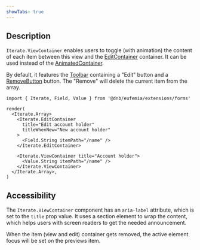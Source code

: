 ```yaml
---
showTabs: true
---
```


## Description

`Iterate.ViewContainer` enables users to toggle (with animation) the content of each item between this view and the [EditContainer](/uilib/extensions/forms/extended-features/Iterate/EditContainer/) container. It can be used instead of the [AnimatedContainer](/uilib/extensions/forms/extended-features/Iterate/AnimatedContainer/).

By default, it features the [Toolbar](/uilib/extensions/forms/extended-features/Iterate/Toolbar/) containing a "Edit" button and a [RemoveButton](/uilib/extensions/forms/extended-features/Iterate/RemoveButton/) button. The "Remove" will delete the current item from the array.

```tsx
import { Iterate, Field, Value } from '@dnb/eufemia/extensions/forms'

render(
  <Iterate.Array>
    <Iterate.EditContainer
      title="Edit account holder"
      titleWhenNew="New account holder"
    >
      <Field.String itemPath="/name" />
    </Iterate.EditContainer>

    <Iterate.ViewContainer title="Account holder">
      <Value.String itemPath="/name" />
    </Iterate.ViewContainer>
  </Iterate.Array>,
)
```

## Accessibility

The `Iterate.ViewContainer` component has an `aria-label` attribute, which is set to the `title` prop value. It uses a section element to wrap the content, which helps users with screen readers to get the needed announcement.

When the item (view and edit) container gets removed, the active element focus will be set on the previews item.
